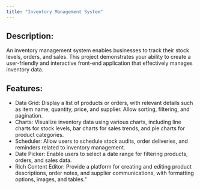 ```yaml
---
title: "Inventory Management System"
---
```


## Description:
An inventory management system enables businesses to track their stock levels, orders, and sales. This project demonstrates your ability to create a user-friendly and interactive front-end application that effectively manages inventory data.

## Features:

- Data Grid: Display a list of products or orders, with relevant details such as item name, quantity, price, and supplier. Allow sorting, filtering, and pagination.
- Charts: Visualize inventory data using various charts, including line charts for stock levels, bar charts for sales trends, and pie charts for product categories.
- Scheduler: Allow users to schedule stock audits, order deliveries, and reminders related to inventory management.
- Date Picker: Enable users to select a date range for filtering products, orders, and sales data.
- Rich Content Editor: Provide a platform for creating and editing product descriptions, order notes, and supplier communications, with formatting options, images, and tables."